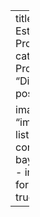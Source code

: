 ---
title: "Métodos em Probabilidade e Estatística"
description: "Distribuições de Probabilidade e Inferência Bayesiana."
categories: ["Distribuições de Probabilidade", "Inferência Bayesiana", "Distribuição a priori", "Distribuição posterior"]

image: "images/modelos_probabilisticos.png"
listing:
  contents:
    - conteudo/metodos_probabilisticos/intro-bayes.qmd    
  sort: false
  type: default
  fields: 
    - image
    - title
    - description
    - categories
format:
  html:
    toc: true
    number-sections: true
---